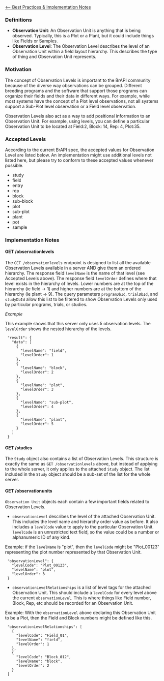 [[Best Practices|<-- Best Practices & Implementation Notes]]

===Definitions===
* '''Observation Unit''': An Observation Unit is anything that is being observed. Typically, this is a Plot or a Plant, but it could include things like Fields or Samples. 
* '''Observation Level''': The Observation Level describes the level of an Observation Unit within a field layout hierarchy. This describes the type of thing and Observation Unit represents.

===Motivation===
The concept of Observation Levels is important to the BrAPI community because of the diverse way observations can be grouped. Different breeding programs and the software that support those programs can organize their fields and their data in different ways. For example, while most systems have the concept of a Plot level observations, not all systems support a Sub-Plot level observation or a Field level observation.

Observation Levels also act as a way to add positional information to an Observation Unit. For example, using levels, you can define a particular Observation Unit to be located at Field:2, Block: 14, Rep: 4, Plot:35. 

===Accepted Levels===
According to the current BrAPI spec, the accepted values for Observation Level are listed below. An implementation might use additional levels not listed here, but please try to conform to these accepted values whenever possible.
* study
* field
* entry
* rep
* block
* sub-block
* plot
* sub-plot
* plant
* pot
* sample

===Implementation Notes===
====GET /observationlevels====
The <code>GET /observationlevels</code> endpoint is designed to list all the available Observation Levels available in a server AND give them an ordered hierarchy. The response field <code>levelName</code> is the name of that level (see Accepted Levels above). The response field <code>levelOrder</code> defines where that level exists in the hierarchy of levels. Lower numbers are at the top of the hierarchy (ie field -> 1) and higher numbers are at the bottom of the hierarchy (ie plant -> 9). The query parameters <code>programDbId</code>, <code>trialDbId</code>, and <code>studyDbId</code> allow this list to be filtered to show Observation Levels only used by particular programs, trials, or studies. 

''Example''

This example shows that this server only uses 5 observation levels. The <code>levelOrder</code> shows the nested hierarchy of the levels. 
  "result": {
    "data": [
      {
        "levelName": "field",
        "levelOrder": 1
      },
      {
        "levelName": "block",
        "levelOrder": 2
      },
      {
        "levelName": "plot",
        "levelOrder": 3
      },
      {
        "levelName": "sub-plot",
        "levelOrder": 4
      },
      {
        "levelName": "plant",
        "levelOrder": 5
      }
    ]
  }

====GET /studies====
The <code>Study</code> object also contains a list of Observation Levels. This structure is exactly the same as <code>GET /observationlevels</code> above, but instead of applying to the whole server, it only applies to the attached <code>Study</code> object. The list included in the <code>Study</code> object should be a sub-set of the list for the whole server.

====GET /observationunits====
<code>Observation Unit</code> objects each contain a few important fields related to Observation Levels.

* <code>observationLevel</code> describes the level of the attached Observation Unit. This includes the level name and hierarchy order value as before. It also includes a <code>levelCode</code> value to apply to the particular Observation Unit. <code>levelCode</code> is an unrestricted text field, so the value could be a number or alphanumeric ID of any kind. <br/>
Example: if the <code>levelName</code> is "plot", then the <code>levelCode</code> might be "Plot_00123" representing the plot number represented by that Observation Unit. 
  "observationLevel": {
    "levelCode": "Plot_00123",
    "levelName": "plot",
    "levelOrder": 3
  }
* <code>observationLevelRelationships</code> is a list of level tags for the attached Observation Unit. This should include a <code>levelCode</code> for every level above the current <code>observationLevel</code>. This is where things like Field number, Block, Rep, etc should be recorded for an Observation Unit. <br/>
Example: With the <code>observationLevel</code> above declaring this Observation Unit to be a Plot, then the Field and Block numbers might be defined like this.
  "observationLevelRelationships": [
    {
      "levelCode": "Field_01",
      "levelName": "field",
      "levelOrder": 1
    },
    {
      "levelCode": "Block_012",
      "levelName": "block",
      "levelOrder": 2
    }
  ]
